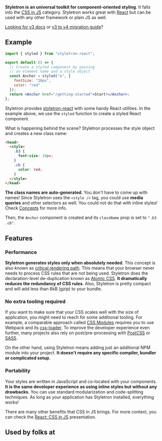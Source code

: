 

<Logo />

**Styletron is an universal toolkit for component-oriented styling**. It falls into the [CSS in JS](https://github.com/tuchk4/awesome-css-in-js) category. Styletron works great with [React](https://reactjs.org/) but can be used with any other framework or plain JS as well.

[Looking for v3 docs](/v3) or [v3 to v4 migration guide](https://github.com/styletron/styletron/blob/master/docs/v3-migration-guide.md)?

## Example

```jsx live
import { styled } from "styletron-react";

export default () => {
  // Create a styled component by passing
  // an element name and a style object
  const Anchor = styled("a", {
    fontSize: "20px",
    color: "red"
  });
  return <Anchor href="/getting-started">Start!</Anchor>;
};
```

Styletron provides [styletron-react](https://www.npmjs.com/package/styletron-react) with some handy React utilities. In the example above, we use the `styled` function to create a styled React component.

What is happening behind the scene? Styletron processes the style object and creates a new class name:

```html
<head>
  <style>
    .b3 {
      font-size: 20px;
    }
    .cb {
      color: red;
    }
  </style>
</head>
```

**The class names are auto-generated**. You don't have to come up with names! Since Styletron uses the `<style />` tag, you could use **media queries** and other selectors as well. You could not do that with inline styles! Check [Concepts](/concepts) for more info.

Then, the `Anchor` component is created and its `className` prop is set to `".b3 .cb"`.

## Features

### Performance

**Styletron generates styles only when absolutely needed**. This concept is also known as [critical rendering path](https://developers.google.com/web/fundamentals/performance/critical-rendering-path/). This means that your browser never needs to process CSS rules that are not being used. Styletron does the declaration-level de-duplication known as [Atomic CSS](https://acss.io/). **It dramatically reduces the redundancy of CSS rules**. Also, Styletron is pretty compact and will add less than 8kB (gzip) to your bundle.

### No extra tooling required

If you want to make sure that your CSS scales well with the size of application, you might need to reach for some additional tooling. For example, a comparable approach called [CSS Modules](https://github.com/css-modules/css-modules) requires you to use Webpack and its [css-loader](https://github.com/webpack-contrib/css-loader). To improve the developer experience even further, many projects also rely on post/pre-processing with [PostCSS](https://github.com/postcss/postcss) or [SASS](https://sass-lang.com/).

On the other hand, using Styletron means adding just an additional NPM module into your project. **It doesn't require any specific compiler, bundler or complicated setup**.

### Portability

Your styles are written in JavaScript and co-located with your components. **It is the same developer experience as using inline styles but without any drawbacks**. You can use standard modularization and code-splitting techniques. As long as your application has Styletron installed, everything works!

There are many other benefits that CSS in JS brings. For more context, you can check the [React: CSS in JS](https://speakerdeck.com/vjeux/react-css-in-js) presentation.

## Used by folks at

<UberLogo />
